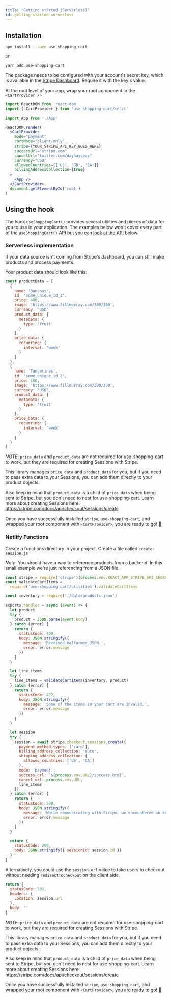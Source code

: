 ```yaml
---
title: 'Getting started (Serverless)'
id: getting-started-serverless
---
```


## Installation

```bash
npm install --save use-shopping-cart

or

yarn add use-shopping-cart
```

The package needs to be configured with your account's secret key, which is available in the [Stripe Dashboard](https://dashboard.stripe.com/apikeys). Require it with the key's value.

At the root level of your app, wrap your root component in the `<CartProvider />`

```jsx
import ReactDOM from 'react-dom'
import { CartProvider } from 'use-shopping-cart/react'

import App from './App'

ReactDOM.render(
  <CartProvider
    mode="payment"
    cartMode="client-only"
    stripe={YOUR_STRIPE_API_KEY_GOES_HERE}
    successUrl="stripe.com"
    cancelUrl="twitter.com/dayhaysoos"
    currency="USD"
    allowedCountries={['US', 'GB', 'CA']}
    billingAddressCollection={true}
  >
    <App />
  </CartProvider>,
  document.getElementById('root')
)
```

## Using the hook

The hook `useShoppingCart()` provides several utilities and pieces of data for you to use in your application. The examples below won't cover every part of the `useShoppingCart()` API but you can [look at the API](#API) below.

### Serverless implementation

If your data source isn't coming from Stripe's dashboard, you can still make products and process payments.

Your product data should look like this:

```js
const productData = [
  {
    name: 'Bananas',
    id: 'some_unique_id_1',
    price: 400,
    image: 'https://www.fillmurray.com/300/300',
    currency: 'USD'
    product_data: {
      metadata: {
        type: 'fruit'
      }
    },
    price_data: {
      recurring: {
        interval: 'week'
      }
    }
  },
  {
    name: 'Tangerines',
    id: 'some_unique_id_2',
    price: 100,
    image: 'https://www.fillmurray.com/300/300',
    currency: 'USD',
    product_data: {
      metadata: {
        type: 'fruit'
      }
    },
    price_data: {
      recurring: {
        interval: 'week'
      }
    }
  }
]
```

_NOTE_: `price_data` and `product_data` are not required for use-shopping-cart to work, but they are required for creating Sessions with Stripe.

This library manages `price_data` and `product_data` for you, but if you need to pass extra data to your Sessions, you can add them directly to your
product objects.

Also keep in mind that `product_data` is a child of `price_data` when being sent to Stripe, but you don't need to nest for use-shopping-cart. Learn more about
creating Sessions here: https://stripe.com/docs/api/checkout/sessions/create

Once you have successfully installed `stripe`, `use-shopping-cart`, and wrapped your root component with `<CartProvider>`, you are ready to go! 🚀

### Netlify Functions

Create a functions directory in your project. Create a file called `create-session.js`

_Note_: You should have a way to reference products from a backend. In this small example we're just referencing from a JSON file.

```js
const stripe = require('stripe')(process.env.REACT_APP_STRIPE_API_SECRET)
const validateCartItems =
  require('use-shopping-cart/utilities').validateCartItems

const inventory = require('./data/products.json')

exports.handler = async (event) => {
  let product
  try {
    product = JSON.parse(event.body)
  } catch (error) {
    return {
      statusCode: 400,
      body: JSON.stringify({
        message: 'Received malformed JSON.',
        error: error.message
      })
    }
  }

  let line_items
  try {
    line_items = validateCartItems(inventory, product)
  } catch (error) {
    return {
      statusCode: 422,
      body: JSON.stringify({
        message: 'Some of the items in your cart are invalid.',
        error: error.message
      })
    }
  }

  let session
  try {
    session = await stripe.checkout.sessions.create({
      payment_method_types: ['card'],
      billing_address_collection: 'auto',
      shipping_address_collection: {
        allowed_countries: ['US', 'CA']
      },
      mode: 'payment',
      success_url: `${process.env.URL}/success.html`,
      cancel_url: process.env.URL,
      line_items
    })
  } catch (error) {
    return {
      statusCode: 500,
      body: JSON.stringify({
        message: 'While communicating with Stripe, we encountered an error.',
        error: error.message
      })
    }
  }

  return {
    statusCode: 200,
    body: JSON.stringify({ sessionId: session.id })
  }
}
```

Alternatively, you could use the `session.url` value to take users to checkout without needing `redirectToCheckout` on the client side.

```js
return {
  statusCode: 302,
  headers: {
    Location: session.url
  },
  body: ''
}
```

_NOTE_: `price_data` and `product_data` are not required for use-shopping-cart to work, but they are required for creating Sessions with Stripe.

This library manages `price_data` and `product_data` for you, but if you need to pass extra data to your Sessions, you can add them directly to your
product objects.

Also keep in mind that `product_data` is a child of `price_data` when being sent to Stripe, but you don't need to nest for use-shopping-cart. Learn more about
creating Sessions here: https://stripe.com/docs/api/checkout/sessions/create

Once you have successfully installed `stripe`, `use-shopping-cart`, and wrapped your root component with `<CartProvider>`, you are ready to go! 🚀
